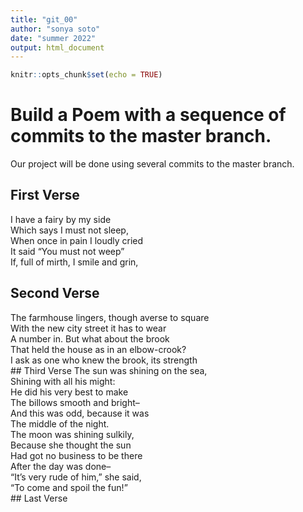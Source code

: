 ```yaml
---
title: "git_00"
author: "sonya soto"
date: "summer 2022"
output: html_document
---
```


```r
knitr::opts_chunk$set(echo = TRUE)
```
# Build a Poem with a sequence of commits to the master branch.
Our project will be done using several commits to the master branch.
<!-- Do not modify or change any text in "!--" bracketed areas such as this --- these are instructions to
you, if you change any of this the git program will notice it and compromise your git merging strategy !-->

## First Verse 
<!--Put the first five lines of a poem by Lewis Carrol in this section!-->
I have a fairy by my side  
Which says I must not sleep,  
When once in pain I loudly cried  
It said "You must not weep"  
If, full of mirth, I smile and grin,  

## Second Verse
<!--Put the first five lines of a poem by Robert Frost here!-->
The farmhouse lingers, though averse to square   
With the new city street it has to wear   
A number in. But what about the brook   
That held the house as in an elbow-crook?   
I ask as one who knew the brook, its strength   
## Third Verse
<!--Put the first two verses of The Walrus and the Carpenter here!-->
The sun was shining on the sea,   
Shining with all his might:    
He did his very best to make   
The billows smooth and bright--   
And this was odd, because it was           
The middle of the night.      
The moon was shining sulkily,       
Because she thought the sun        
Had got no business to be there       
After the day was done--       
"It's very rude of him," she said,       
"To come and spoil the fun!"   
## Last Verse
<!--Put a short poem of your choice 8-20 lines,here!-->
